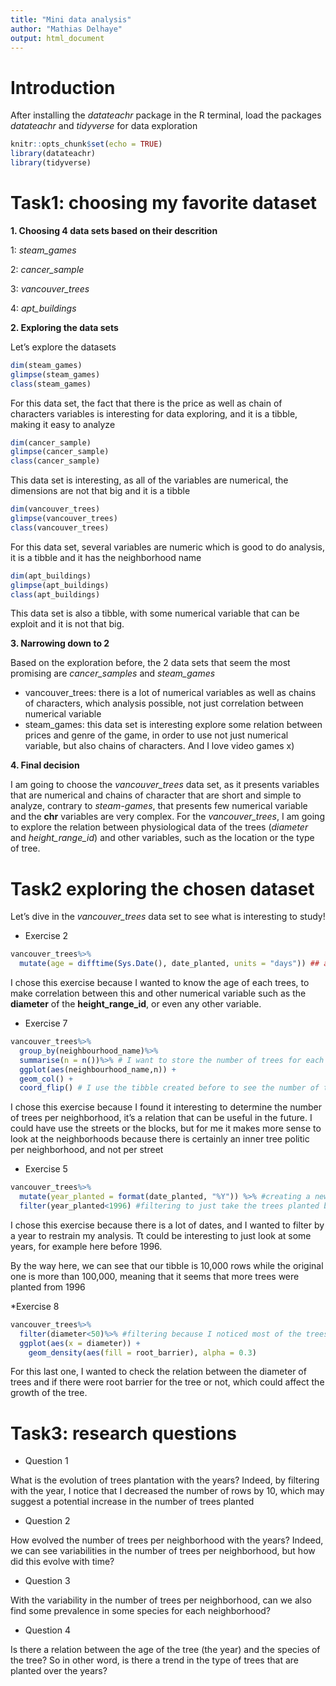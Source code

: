 ```yaml
---
title: "Mini data analysis"
author: "Mathias Delhaye"
output: html_document
---
```


# Introduction
After installing the *datateachr* package in the R terminal, load the packages *datateachr* and *tidyverse* for data exploration 

```r
knitr::opts_chunk$set(echo = TRUE)
library(datateachr)
library(tidyverse)
```

# Task1: choosing my favorite dataset

**1. Choosing 4 data sets based on their descrition**

1: *steam_games*

2: *cancer_sample*

3: *vancouver_trees*

4: *apt_buildings*

**2. Exploring the data sets**

Let's explore the datasets

```r
dim(steam_games)
glimpse(steam_games)
class(steam_games)
```

For this data set, the fact that there is the price as well as chain of characters variables is interesting for data exploring, and it is a tibble, making it easy to analyze

```r
dim(cancer_sample)
glimpse(cancer_sample)
class(cancer_sample)
```

This data set is interesting, as all of the variables are numerical, the dimensions are not that big and it is a tibble

```r
dim(vancouver_trees)
glimpse(vancouver_trees)
class(vancouver_trees)
```

For this data set, several variables are numeric which is good to do analysis, it is a tibble and it has the neighborhood name

```r
dim(apt_buildings)
glimpse(apt_buildings)
class(apt_buildings)
```

This data set is also a tibble, with some numerical variable that can be exploit and it is not that big. 

**3. Narrowing down to 2**

Based on the exploration before, the 2 data sets that seem the most promising are *cancer_samples* and *steam_games*

* vancouver_trees: there is a lot of numerical variables as well as chains of characters, which analysis possible, not just correlation between numerical variable
* steam_games: this data set is interesting explore some relation between prices and genre of the game, in order to use not just numerical variable, but also chains of characters. And I love video games x)

**4. Final decision**

I am going to choose the *vancouver_trees* data set, as it presents variables that are numerical and chains of character that are short and simple to analyze, contrary to *steam-games*, that presents few numerical variable and the **chr** variables are very complex. 
For the *vancouver_trees*, I am going to explore the relation between physiological data of the trees (*diameter* and *height_range_id*) and other variables, such as the location or the type of tree. 

# Task2 exploring the chosen dataset

Let's dive in the *vancouver_trees* data set to see what is interesting to study! 

* Exercise 2

````r
vancouver_trees%>%
  mutate(age = difftime(Sys.Date(), date_planted, units = "days")) ## adding a column with the age of each trees (in days)
````

I chose this exercise because I wanted to know the age of each trees, to make correlation between this and other numerical variable such as the **diameter** of the **height_range_id**, or even any other variable.

* Exercise 7

```r
vancouver_trees%>%
  group_by(neighbourhood_name)%>%
  summarise(n = n())%>% # I want to store the number of trees for each neighborhood
  ggplot(aes(neighbourhood_name,n)) +
  geom_col() +
  coord_flip() # I use the tibble created before to see the number of trees per neighborhood
```

I chose this exercise because I found it interesting to determine the number of trees per neighborhood, it's a relation that can be useful in the future. I could have use the streets or the blocks, but for me it makes more sense to look at the neighborhoods because there is certainly an inner tree politic per neighborhood, and not per street

* Exercise 5 

```r
vancouver_trees%>%
  mutate(year_planted = format(date_planted, "%Y")) %>% #creating a new column with just the year when each tree was planted
  filter(year_planted<1996) #filtering to just take the trees planted before 1996
```

I chose this exercise because there is a lot of dates, and I wanted to filter by a year to restrain my analysis. Tt could be interesting to just look at some years, for example here before 1996. 

By the way here, we can see that our tibble is 10,000 rows while the original one is more than 100,000, meaning that it seems that more trees were planted from 1996

*Exercise 8

```r
vancouver_trees%>%
  filter(diameter<50)%>% #filtering because I noticed most of the trees have a diameter below 50, and with this filter the visualization is better
  ggplot(aes(x = diameter)) + 
    geom_density(aes(fill = root_barrier), alpha = 0.3)
```
For this last one, I wanted to check the relation between the diameter of trees and if there were root barrier for the tree or not, which could affect the growth of the tree.

# Task3: research questions

* Question 1

What is the evolution of trees plantation with the years? Indeed, by filtering with the year, I notice that I decreased the number of rows by 10, which may suggest a potential increase in the number of trees planted

* Question 2

How evolved the number of trees per neighborhood with the years? Indeed, we can see variabilities in the number of trees per neighborhood, but how did this evolve with time? 

* Question 3

With the variability in the number of trees per neighborhood, can we also find some prevalence in some species for each neighborhood? 

* Question 4

Is there a relation between the age of the tree (the year) and the species of the tree? So in other word, is there a trend in the type of trees that are planted over the years? 